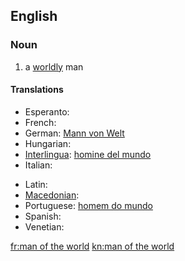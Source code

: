 ==English==

===Noun===
{{en-noun|head=[[man]] [[of]] [[the]] [[world]]|men of the world}}

# a [[worldly]] man

====Translations====
{{trans-top|a worldly man}}
* Esperanto: {{t|eo|homo de mondo}}
* French: {{t+|fr|homme du monde}}
* German: [[Mann von Welt]] {{g|m}}
* Hungarian: {{t+|hu|világfi}}
* [[Interlingua]]: [[homine del mundo]]
* Italian: {{t|it|uomo di mondo}}
{{trans-mid}}
* Latin: {{t|la|homo mundi|m}}
* [[Macedonian]]: {{t|mk|светски човек|m|tr=svétski čóvek}}
* Portuguese: [[homem do mundo]] {{g|m}}
* Spanish: {{t|es|hombre del mundo|m}}
* Venetian: {{t|vec|òm de mondo}}
{{trans-bottom}}

[[fr:man of the world]]
[[kn:man of the world]]